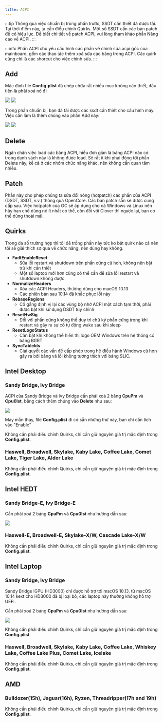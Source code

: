 ```yaml
---
title: ACPI
---
```



:::tip
Thông qua việc chuẩn bị trong phần trước, SSDT cần thiết đã được tải. Tại thời điểm này, ta cần điều chỉnh Quirks. Một số SSDT cần các bản patch để có hiệu lực. Để biết chi tiết về patch ACPI, vui lòng tham khảo phần Nâng cao về ACPI.
:::

:::info
Phần ACPI chủ yếu cấu hình các phần về chỉnh sửa acpi gốc của mainboard, gồm các thao tác thêm xoá sửa các bảng trong ACPI. Các quirk cũng chỉ là các shorcut cho việc chỉnh sửa.
:::

## Add

Mặc định file **Config.plist** đã chép chứa rất nhiều mục không cần thiết, đầu tiên là phải xoá nó đi

<Tabs>
  <TabItem value="occ" label="OCC" default>
    <img src="/img/docs/opencore-config/occ-acpi-orig.png" />
  </TabItem>
  <TabItem value="ocat" label="OCAT">
    <img src="/img/docs/opencore-config/ocat-acpi-orig.png" />
  </TabItem>
</Tabs>

Trong phần chuẩn bị, bạn đã tải được các ssdt cần thiết cho cấu hình máy. Việc cần làm là thêm chúng vào phần Add này:

<Tabs>
  <TabItem value="occ" label="OCC" default>
    <img src="/img/docs/opencore-config/occ-acpi-add.png" />
  </TabItem>
  <TabItem value="ocat" label="OCAT">
    <img src="/img/docs/opencore-config/ocat-acpi-add.png" />
  </TabItem>
</Tabs>


## Delete

Ngăn chặn việc load các bảng ACPI, hiểu đơn giản là bảng ACPI nào có trong danh sách này là không được load.
Sẽ rất ít khi phải động tới phần Delete này, kể cả ở các nhóm chức năng khác, nên không cần quan tâm nhiều.

## Patch

Phần này cho phép chúng ta sửa đổi nóng (hotpatch) các phần của ACPI (DSDT, SSDT, v.v.) thông qua OpenCore. Các bản patch sẵn sẽ được cung cấp sau. Việc hotpatch của OC sẽ áp dụng cho cả Windows và Linux nên hãy hạn chế dùng nó ít nhất có thể, còn đối với Clover thì ngược lại, bạn có thể dùng thoải mái.

## Quirks

Trong đa số trường hợp thì tôi để trống phần này tức ko bật quirk nào cả nên tôi sẽ giải thích sơ qua về chức năng, nên dùng hay không.

- **FadtEnableReset**
  - Sửa lỗi restart và shutdown trên phần cứng cũ hơn, không nên bật trừ khi cần thiết
  - Một số laptop mới hơn cũng có thể cần để sửa lỗi restart và shutdown không được
- **NormalizeHeaders**
  - Xóa các ACPI Headers, thường dùng cho macOS 10.13
  - Các phiên bản sau 10.14 đã khắc phục lỗi này
- **RebaseRegions**
  - Cố gắng định vị lại các vùng bộ nhớ ACPI một cách tạm thời, phải được bật khi sử dụng DSDT tùy chỉnh
- **ResetHwSig**
  - Đối với phần cứng không thể duy trì chữ ký phần cứng trong khi restart và gây ra sự cố tự động wake sau khi sleep
- **ResetLogoStatus**
  - Cần bật khi không thể hiển thị logo OEM Windows trên hệ thống có bảng BGRT
- **SyncTableIds**
  - Giải quyết các vấn đề cấp phép trong hệ điều hành Windows cũ hơn gây ra bởi bảng vá lỗi không tương thích với bảng SLIC.

## Intel Desktop

### Sandy Bridge, Ivy Bridge

ACPI của Sandy Bridge và Ivy Bridge cần phải xoá 2 bảng **CpuPm** và **Cpu0Ist**, bằng cách thêm chúng vào **Delete** như sau:

![](/img/docs/opencore-config/occ-acpi-del.png)

May mắn thay, file **Config.plist** đi có sẵn những thứ này, bạn chỉ cần tích vào "Enable"

Không cần phải điều chỉnh Quirks, chỉ cần giữ nguyên giá trị mặc định trong **Config.plist**.

### Haswell, Broadwell, Skylake, Kaby Lake, Coffee Lake, Comet Lake, Tiger Lake, Alder Lake

Không cần phải điều chỉnh Quirks, chỉ cần giữ nguyên giá trị mặc định trong **Config.plist**.

## Intel HEDT

### Sandy Bridge-E, Ivy Bridge-E

Cần phải xoá 2 bảng **CpuPm** và **Cpu0Ist** như hướng dẫn sau: 

![](/img/docs/opencore-config/occ-acpi-del.png)

### Haswell-E, Broadwell-E, Skylake-X/W, Cascade Lake-X/W

Không cần phải điều chỉnh Quirks, chỉ cần giữ nguyên giá trị mặc định trong **Config.plist**.

## Intel Laptop

### Sandy Bridge, Ivy Bridge

Sandy Bridge IGPU (HD3000) chỉ được hỗ trợ tới macOS 10.13, từ macOS 10.14 kext cho HD3000 đã bị loại bỏ, các laptop này thường không hỗ trợ UEFI.

Cần phải xoá 2 bảng **CpuPm** và **Cpu0Ist** như hướng dẫn sau: 

![](/img/docs/opencore-config/occ-acpi-del.png)

Không cần phải điều chỉnh Quirks, chỉ cần giữ nguyên giá trị mặc định trong **Config.plist**.

### Haswell, Broadwell, Skylake, Kaby Lake, Coffee Lake, Whiskey Lake, Coffee Lake Plus, Comet Lake, Icelake

Không cần phải điều chỉnh Quirks, chỉ cần giữ nguyên giá trị mặc định trong **Config.plist**.

## AMD

### Bulldozer(15h), Jaguar(16h), Ryzen, Threadripper(17h and 19h)

Không cần phải điều chỉnh Quirks, chỉ cần giữ nguyên giá trị mặc định trong **Config.plist**.
